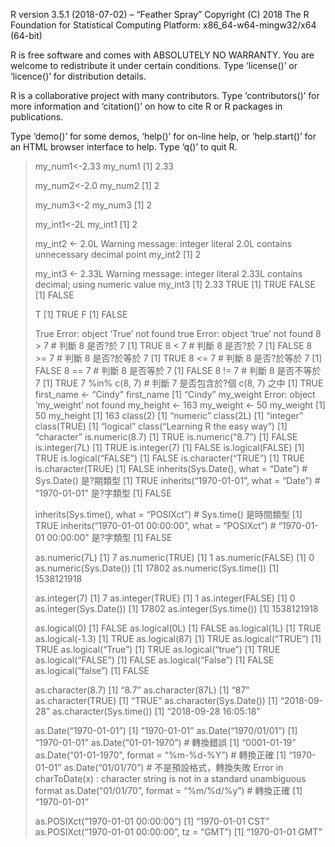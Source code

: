R version 3.5.1 (2018-07-02) -- "Feather Spray"
Copyright (C) 2018 The R Foundation for Statistical Computing
Platform: x86_64-w64-mingw32/x64 (64-bit)

R is free software and comes with ABSOLUTELY NO WARRANTY.
You are welcome to redistribute it under certain conditions.
Type 'license()' or 'licence()' for distribution details.

R is a collaborative project with many contributors.
Type 'contributors()' for more information and
'citation()' on how to cite R or R packages in publications.

Type 'demo()' for some demos, 'help()' for on-line help, or
'help.start()' for an HTML browser interface to help.
Type 'q()' to quit R.



> my_num1<-2.33
> my_num1
[1] 2.33
> 
> my_num2<-2.0
> my_num2
[1] 2
> 
> my_num3<-2
> my_num3
[1] 2
> 
> my_int1<-2L
> my_int1
[1] 2
> 
> my_int2 <- 2.0L
Warning message:
integer literal 2.0L contains unnecessary decimal point 
> my_int2
[1] 2
> 
> my_int3 <- 2.33L
Warning message:
integer literal 2.33L contains decimal; using numeric value 
> my_int3
[1] 2.33
> TRUE
[1] TRUE
> FALSE
[1] FALSE
> 
> T
[1] TRUE
> F
[1] FALSE
> 
> True
Error: object 'True' not found
> true
Error: object 'true' not found
> 8 > 7 # 判斷 8 是否?於 7
[1] TRUE
> 8 < 7 # 判斷 8 是否?於 7
[1] FALSE
> 8 >= 7 # 判斷 8 是否?於等於 7
[1] TRUE
> 8 <= 7 # 判斷 8 是否?於等於 7
[1] FALSE
> 8 == 7 # 判斷 8 是否等於 7
[1] FALSE
> 8 != 7 # 判斷 8 是否不等於 7
[1] TRUE
> 7 %in% c(8, 7) # 判斷 7 是否包含於?個 c(8, 7) 之中
[1] TRUE
> first_name <- "Cindy"
> first_name
[1] "Cindy"
> my_weight
Error: object 'my_weight' not found
> my_height <- 163
> my_weight <- 50
> my_weight
[1] 50
> my_height
[1] 163
> class(2)
[1] "numeric"
> class(2L)
[1] "integer"
> class(TRUE)
[1] "logical"
> class("Learning R the easy way")
[1] "character"
> is.numeric(8.7)
[1] TRUE
> is.numeric("8.7")
[1] FALSE
> is.integer(7L)
[1] TRUE
> is.integer(7)
[1] FALSE
> is.logical(FALSE)
[1] TRUE
> is.logical("FALSE")
[1] FALSE
> is.character("TRUE")
[1] TRUE
> is.character(TRUE)
[1] FALSE
> inherits(Sys.Date(), what = "Date") # Sys.Date() 是?期類型
[1] TRUE
> inherits("1970-01-01", what = "Date") # "1970-01-01" 是?字類型
[1] FALSE
> 
> inherits(Sys.time(), what = "POSIXct") # Sys.time() 是時間類型
[1] TRUE
> inherits("1970-01-01 00:00:00", what = "POSIXct") # "1970-01-01 00:00:00" 是?字類型
[1] FALSE
> 
> as.numeric(7L)
[1] 7
> as.numeric(TRUE)
[1] 1
> as.numeric(FALSE)
[1] 0
> as.numeric(Sys.Date())
[1] 17802
> as.numeric(Sys.time())
[1] 1538121918
> 
> as.integer(7)
[1] 7
> as.integer(TRUE)
[1] 1
> as.integer(FALSE)
[1] 0
> as.integer(Sys.Date())
[1] 17802
> as.integer(Sys.time())
[1] 1538121918
> 
> as.logical(0)
[1] FALSE
> as.logical(0L)
[1] FALSE
> as.logical(1L)
[1] TRUE
> as.logical(-1.3)
[1] TRUE
> as.logical(87)
[1] TRUE
> as.logical("TRUE")
[1] TRUE
> as.logical("True")
[1] TRUE
> as.logical("true")
[1] TRUE
> as.logical("FALSE")
[1] FALSE
> as.logical("False")
[1] FALSE
> as.logical("false")
[1] FALSE
> 
> as.character(8.7)
[1] "8.7"
> as.character(87L)
[1] "87"
> as.character(TRUE)
[1] "TRUE"
> as.character(Sys.Date())
[1] "2018-09-28"
> as.character(Sys.time())
[1] "2018-09-28 16:05:18"
> 
> as.Date("1970-01-01")
[1] "1970-01-01"
> as.Date("1970/01/01")
[1] "1970-01-01"
> as.Date("01-01-1970") # 轉換錯誤
[1] "0001-01-19"
> as.Date("01-01-1970", format = "%m-%d-%Y") # 轉換正確
[1] "1970-01-01"
> as.Date("01/01/70") # 不是預設格式，轉換失敗
Error in charToDate(x) : 
  character string is not in a standard unambiguous format
> as.Date("01/01/70", format = "%m/%d/%y") # 轉換正確
[1] "1970-01-01"
> 
> as.POSIXct("1970-01-01 00:00:00")
[1] "1970-01-01 CST"
> as.POSIXct("1970-01-01 00:00:00", tz = "GMT")
[1] "1970-01-01 GMT"
